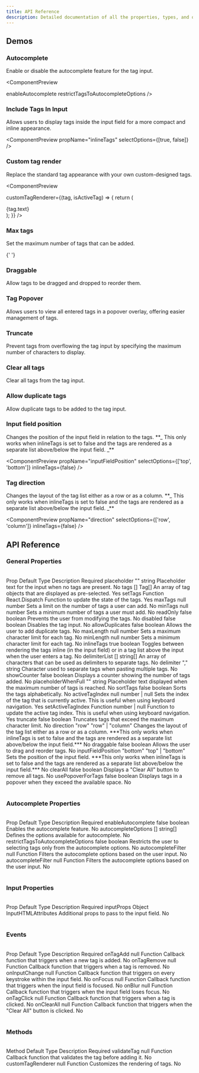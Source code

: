 ```yaml
---
title: API Reference
description: Detailed documentation of all the properties, types, and options available in the Emblor tag input component.
---
```


## Demos

<h3 className="font-heading mt-8 scroll-m-20 text-lg font-semibold tracking-tight">Autocomplete</h3>
<p className="leading-7 [&amp;:not(:first-child)]:mt-4 text-normal">
  Enable or disable the autocomplete feature for the tag input.
</p>

<ComponentPreview

enableAutocomplete
restrictTagsToAutocompleteOptions
/>

<h3 className="font-heading mt-8 scroll-m-20 text-lg font-semibold tracking-tight">Include Tags In Input</h3>
<p className="leading-7 [&amp;:not(:first-child)]:mt-4 text-normal">
  Allows users to display tags inside the input field for a more compact and inline appearance.
</p>

<ComponentPreview propName="inlineTags" selectOptions={[true, false]} />

<h3 className="font-heading mt-8 scroll-m-20 text-lg font-semibold tracking-tight">Custom tag render</h3>
<p className="leading-7 [&amp;:not(:first-child)]:mt-4 text-normal">
  Replace the standard tag appearance with your own custom-designed tags.
</p>

<ComponentPreview

customTagRenderer={(tag, isActiveTag) => {
return (

<div
  key={tag.id}
  className={`px-2 py-1 bg-red-500 rounded-full
        ${isActiveTag ? 'ring-ring ring-offset-2 ring-2 ring-offset-background' : ''}`}
>
  <span className="text-white text-sm mr-1">{tag.text}</span>
</div>
); }} />

<h3 className="font-heading mt-8 scroll-m-20 text-lg font-semibold tracking-tight">Max tags</h3>
<p className="leading-7 [&amp;:not(:first-child)]:mt-4 text-normal">
  Set the maximum number of tags that can be added.
</p>

<ComponentPreview maxTags={5} showCount />

{' '}

<h3 className="font-heading mt-8 scroll-m-20 text-lg font-semibold tracking-tight">Draggable</h3>
<p className="leading-7 [&amp;:not(:first-child)]:mt-4 text-normal">
  Allow tags to be dragged and dropped to reorder them.
</p>

<ComponentPreview draggable />

<h3 className="font-heading mt-8 scroll-m-20 text-lg font-semibold tracking-tight">Tag Popover</h3>
<p className="leading-7 [&amp;:not(:first-child)]:mt-4 text-normal">
  Allows users to view all entered tags in a popover overlay, offering easier management of tags.
</p>

<ComponentPreview usePopoverForTags />

<h3 className="font-heading mt-8 scroll-m-20 text-lg font-semibold tracking-tight">Truncate</h3>
<p className="leading-7 [&amp;:not(:first-child)]:mt-4 text-normal">
  Prevent tags from overflowing the tag input by specifying the maximum number of characters to display.
</p>

<ComponentPreview truncate={4} />

<h3 className="font-heading mt-8 scroll-m-20 text-lg font-semibold tracking-tight">Clear all tags</h3>
<p className="leading-7 [&amp;:not(:first-child)]:mt-4 text-normal">Clear all tags from the tag input.</p>

<ComponentPreview clearAll />

<h3 className="font-heading mt-8 scroll-m-20 text-lg font-semibold tracking-tight">Allow duplicate tags</h3>
<p className="leading-7 [&amp;:not(:first-child)]:mt-4 text-normal">
  Allow duplicate tags to be added to the tag input.
</p>

<ComponentPreview allowDuplicates />

<h3 className="font-heading mt-8 scroll-m-20 text-lg font-semibold tracking-tight">Input field position</h3>
<p className="leading-7 [&amp;:not(:first-child)]:mt-4 text-normal">
  Changes the position of the input field in relation to the tags. **_ This only works when inlineTags is set to false
  and the tags are rendered as a separate list above/below the input field. _**
</p>

<ComponentPreview propName="inputFieldPosition" selectOptions={['top', 'bottom']} inlineTags={false} />

<h3 className="font-heading mt-8 scroll-m-20 text-lg font-semibold tracking-tight">Tag direction</h3>
<p className="leading-7 [&amp;:not(:first-child)]:mt-4 text-normal">
  Changes the layout of the tag list either as a row or as a column. **_ This only works when inlineTags is set to false
  and the tags are rendered as a separate list above/below the input field. _**
</p>

<ComponentPreview propName="direction" selectOptions={['row', 'column']} inlineTags={false} />

## API Reference

### General Properties

<br />

<Table>
  <TableHeader>
    <TableRow>
      <TableHead className="w-[150px] border-r">Prop</TableHead>
      <TableHead className="w-[100px] border-r">Default</TableHead>
      <TableHead className="w-[200px] border-r">Type</TableHead>
      <TableHead className="border-r">Description</TableHead>
      <TableHead>Required</TableHead>
    </TableRow>
  </TableHeader>
  <TableBody>
    <TableRow>
      <TableCell className="border-r">placeholder</TableCell>
      <TableCell className="border-r">""</TableCell>
      <TableCell className="border-r">string</TableCell>
      <TableCell className="border-r">Placeholder text for the input when no tags are present.</TableCell>
      <TableCell>No</TableCell>
    </TableRow>
    <TableRow>
      <TableCell className="border-r">tags</TableCell>
      <TableCell className="border-r">[]</TableCell>
      <TableCell className="border-r">Tag[]</TableCell>
      <TableCell className="border-r">An array of tag objects that are displayed as pre-selected.</TableCell>
      <TableCell>Yes</TableCell>
    </TableRow>
    <TableRow>
      <TableCell className="border-r">setTags</TableCell>
      <TableCell className="border-r">Function</TableCell>
      <TableCell className="border-r">React.Dispatch</TableCell>
      <TableCell className="border-r">Function to update the state of the tags.</TableCell>
      <TableCell>Yes</TableCell>
    </TableRow>
    <TableRow>
      <TableCell className="border-r">maxTags</TableCell>
      <TableCell className="border-r">null</TableCell>
      <TableCell className="border-r">number</TableCell>
      <TableCell className="border-r">Sets a limit on the number of tags a user can add.</TableCell>
      <TableCell>No</TableCell>
    </TableRow>
    <TableRow>
      <TableCell className="border-r">minTags</TableCell>
      <TableCell className="border-r">null</TableCell>
      <TableCell className="border-r">number</TableCell>
      <TableCell className="border-r">Sets a minimum number of tags a user must add.</TableCell>
      <TableCell>No</TableCell>
    </TableRow>
    <TableRow>
      <TableCell className="border-r">readOnly</TableCell>
      <TableCell className="border-r">false</TableCell>
      <TableCell className="border-r">boolean</TableCell>
      <TableCell className="border-r">Prevents the user from modifying the tags.</TableCell>
      <TableCell>No</TableCell>
    </TableRow>
    <TableRow>
      <TableCell className="border-r">disabled</TableCell>
      <TableCell className="border-r">false</TableCell>
      <TableCell className="border-r">boolean</TableCell>
      <TableCell className="border-r">Disables the tag input.</TableCell>
      <TableCell>No</TableCell>
    </TableRow>
    <TableRow>
      <TableCell className="border-r">allowDuplicates</TableCell>
      <TableCell className="border-r">false</TableCell>
      <TableCell className="border-r">boolean</TableCell>
      <TableCell className="border-r">Allows the user to add duplicate tags.</TableCell>
      <TableCell>No</TableCell>
    </TableRow>
    <TableRow>
      <TableCell className="border-r">maxLength</TableCell>
      <TableCell className="border-r">null</TableCell>
      <TableCell className="border-r">number</TableCell>
      <TableCell className="border-r">Sets a maximum character limit for each tag.</TableCell>
      <TableCell>No</TableCell>
    </TableRow>
    <TableRow>
      <TableCell className="border-r">minLength</TableCell>
      <TableCell className="border-r">null</TableCell>
      <TableCell className="border-r">number</TableCell>
      <TableCell className="border-r">Sets a minimum character limit for each tag.</TableCell>
      <TableCell>No</TableCell>
    </TableRow>
    <TableRow>
      <TableCell className="border-r">inlineTags</TableCell>
      <TableCell className="border-r">true</TableCell>
      <TableCell className="border-r">boolean</TableCell>
      <TableCell className="border-r">
        Toggles between rendering the tags inline (in the input field) or in a tag list above the input when the user
        enters a tag.
      </TableCell>
      <TableCell>No</TableCell>
    </TableRow>
    <TableRow>
      <TableCell className="border-r">delimiterList</TableCell>
      <TableCell className="border-r">[]</TableCell>
      <TableCell className="border-r">string[]</TableCell>
      <TableCell className="border-r">
        An array of characters that can be used as delimiters to separate tags.
      </TableCell>
      <TableCell>No</TableCell>
    </TableRow>
    <TableRow>
      <TableCell className="border-r">delimiter</TableCell>
      <TableCell className="border-r">","</TableCell>
      <TableCell className="border-r">string</TableCell>
      <TableCell className="border-r">Character used to separate tags when pasting multiple tags.</TableCell>
      <TableCell>No</TableCell>
    </TableRow>
    <TableRow>
      <TableCell className="border-r">showCounter</TableCell>
      <TableCell className="border-r">false</TableCell>
      <TableCell className="border-r">boolean</TableCell>
      <TableCell className="border-r">Displays a counter showing the number of tags added.</TableCell>
      <TableCell>No</TableCell>
    </TableRow>
    <TableRow>
      <TableCell className="border-r">placeholderWhenFull</TableCell>
      <TableCell className="border-r">""</TableCell>
      <TableCell className="border-r">string</TableCell>
      <TableCell className="border-r">Placeholder text displayed when the maximum number of tags is reached.</TableCell>
      <TableCell>No</TableCell>
    </TableRow>
    <TableRow>
      <TableCell className="border-r">sortTags</TableCell>
      <TableCell className="border-r">false</TableCell>
      <TableCell className="border-r">boolean</TableCell>
      <TableCell className="border-r">Sorts the tags alphabetically.</TableCell>
      <TableCell>No</TableCell>
    </TableRow>
    <TableRow>
      <TableCell className="border-r">activeTagIndex</TableCell>
      <TableCell className="border-r">null</TableCell>
      <TableCell className="border-r">number | null</TableCell>
      <TableCell className="border-r">
        Sets the index of the tag that is currently active. This is useful when using keyboard navigation.
      </TableCell>
      <TableCell>Yes</TableCell>
    </TableRow>
    <TableRow>
      <TableCell className="border-r">setActiveTagIndex</TableCell>
      <TableCell className="border-r">Function</TableCell>
      <TableCell className="border-r">number | null</TableCell>
      <TableCell className="border-r">
        Function to update the active tag index. This is useful when using keyboard navigation.
      </TableCell>
      <TableCell>Yes</TableCell>
    </TableRow>
    <TableRow>
      <TableCell className="border-r">truncate</TableCell>
      <TableCell className="border-r">false</TableCell>
      <TableCell className="border-r">boolean</TableCell>
      <TableCell className="border-r">Truncates tags that exceed the maximum character limit.</TableCell>
      <TableCell>No</TableCell>
    </TableRow>
    <TableRow>
      <TableCell className="border-r">direction</TableCell>
      <TableCell className="border-r">"row"</TableCell>
      <TableCell className="border-r">"row" | "column"</TableCell>
      <TableCell className="border-r">
        Changes the layout of the tag list either as a row or as a column. ***This only works when inlineTags is set to
        false and the tags are rendered as a separate list above/below the input field.***
      </TableCell>
      <TableCell>No</TableCell>
    </TableRow>
    <TableRow>
      <TableCell className="border-r">draggable</TableCell>
      <TableCell className="border-r">false</TableCell>
      <TableCell className="border-r">boolean</TableCell>
      <TableCell className="border-r">Allows the user to drag and reorder tags.</TableCell>
      <TableCell>No</TableCell>
    </TableRow>
    <TableRow>
      <TableCell className="border-r">inputFieldPosition</TableCell>
      <TableCell className="border-r">"bottom"</TableCell>
      <TableCell className="border-r">"top" | "bottom"</TableCell>
      <TableCell className="border-r">
        Sets the position of the input field. ***This only works when inlineTags is set to false and the tags are
        rendered as a separate list above/below the input field.***
      </TableCell>
      <TableCell>No</TableCell>
    </TableRow>
    <TableRow>
      <TableCell className="border-r">clearAll</TableCell>
      <TableCell className="border-r">false</TableCell>
      <TableCell className="border-r">boolean</TableCell>
      <TableCell className="border-r">Displays a "Clear All" button to remove all tags.</TableCell>
      <TableCell>No</TableCell>
    </TableRow>
    <TableRow>
      <TableCell className="border-r">usePopoverForTags</TableCell>
      <TableCell className="border-r">false</TableCell>
      <TableCell className="border-r">boolean</TableCell>
      <TableCell className="border-r">Displays tags in a popover when they exceed the available space.</TableCell>
      <TableCell>No</TableCell>
    </TableRow>
  </TableBody>
</Table>

### Autocomplete Properties

<br />

<Table>
  <TableHeader>
    <TableRow>
      <TableHead className="w-[150px] border-r">Prop</TableHead>
      <TableHead className="w-[100px] border-r">Default</TableHead>
      <TableHead className="w-[200px] border-r">Type</TableHead>
      <TableHead className="border-r">Description</TableHead>
      <TableHead>Required</TableHead>
    </TableRow>
  </TableHeader>
  <TableBody>
    <TableRow>
      <TableCell className="border-r">enableAutocomplete</TableCell>
      <TableCell className="border-r">false</TableCell>
      <TableCell className="border-r">boolean</TableCell>
      <TableCell className="border-r">Enables the autocomplete feature.</TableCell>
      <TableCell>No</TableCell>
    </TableRow>
    <TableRow>
      <TableCell className="border-r">autocompleteOptions</TableCell>
      <TableCell className="border-r">[]</TableCell>
      <TableCell className="border-r">string[]</TableCell>
      <TableCell className="border-r">Defines the options available for autocomplete.</TableCell>
      <TableCell>No</TableCell>
    </TableRow>
    <TableRow>
      <TableCell className="border-r">restrictTagsToAutocompleteOptions</TableCell>
      <TableCell className="border-r">false</TableCell>
      <TableCell className="border-r">boolean</TableCell>
      <TableCell className="border-r">
        Restricts the user to selecting tags only from the autocomplete options.
      </TableCell>
      <TableCell>No</TableCell>
    </TableRow>
    <TableRow>
      <TableCell className="border-r">autocompleteFilter</TableCell>
      <TableCell className="border-r">null</TableCell>
      <TableCell className="border-r">Function</TableCell>
      <TableCell className="border-r">Filters the autocomplete options based on the user input.</TableCell>
      <TableCell>No</TableCell>
    </TableRow>
    <TableRow>
      <TableCell className="border-r">autocompleteFilter</TableCell>
      <TableCell className="border-r">null</TableCell>
      <TableCell className="border-r">Function</TableCell>
      <TableCell className="border-r">Filters the autocomplete options based on the user input.</TableCell>
      <TableCell>No</TableCell>
    </TableRow>
  </TableBody>
</Table>

### Input Properties

<br />

<Table>
  <TableHeader>
    <TableRow>
      <TableHead className="w-[150px] border-r">Prop</TableHead>
      <TableHead className="w-[100px] border-r">Default</TableHead>
      <TableHead className="border-r">Type</TableHead>
      <TableHead className="border-r">Description</TableHead>
      <TableHead>Required</TableHead>
    </TableRow>
  </TableHeader>
  <TableBody>
    <TableRow className="h-[100px]">
      <TableCell className="border-r">inputProps</TableCell>
      <TableCell className="border-r">Object</TableCell>
      <TableCell className="border-r">InputHTMLAttributes</TableCell>
      <TableCell className="border-r">Additional props to pass to the input field.</TableCell>
      <TableCell>No</TableCell>
    </TableRow>
  </TableBody>
</Table>

### Events

<br />

<Table>
  <TableHeader>
    <TableRow>
      <TableHead className="w-[150px] border-r">Prop</TableHead>
      <TableHead className="w-[100px] border-r">Default</TableHead>
      <TableHead className="w-[200px] border-r">Type</TableHead>
      <TableHead className="border-r">Description</TableHead>
      <TableHead>Required</TableHead>
    </TableRow>
  </TableHeader>
  <TableBody>
    <TableRow>
      <TableCell className="border-r">onTagAdd</TableCell>
      <TableCell className="border-r">null</TableCell>
      <TableCell className="border-r">Function</TableCell>
      <TableCell className="border-r">Callback function that triggers when a new tag is added.</TableCell>
      <TableCell>No</TableCell>
    </TableRow>
    <TableRow>
      <TableCell className="border-r">onTagRemove</TableCell>
      <TableCell className="border-r">null</TableCell>
      <TableCell className="border-r">Function</TableCell>
      <TableCell className="border-r">Callback function that triggers when a tag is removed.</TableCell>
      <TableCell>No</TableCell>
    </TableRow>
    <TableRow>
      <TableCell className="border-r">onInputChange</TableCell>
      <TableCell className="border-r">null</TableCell>
      <TableCell className="border-r">Function</TableCell>
      <TableCell className="border-r">
        Callback function that triggers on every keystroke within the input field.
      </TableCell>
      <TableCell>No</TableCell>
    </TableRow>
    <TableRow>
      <TableCell className="border-r">onFocus</TableCell>
      <TableCell className="border-r">null</TableCell>
      <TableCell className="border-r">Function</TableCell>
      <TableCell className="border-r">Callback function that triggers when the input field is focused.</TableCell>
      <TableCell>No</TableCell>
    </TableRow>
    <TableRow>
      <TableCell className="border-r">onBlur</TableCell>
      <TableCell className="border-r">null</TableCell>
      <TableCell className="border-r">Function</TableCell>
      <TableCell className="border-r">Callback function that triggers when the input field loses focus.</TableCell>
      <TableCell>No</TableCell>
    </TableRow>
    <TableRow>
      <TableCell className="border-r">onTagClick</TableCell>
      <TableCell className="border-r">null</TableCell>
      <TableCell className="border-r">Function</TableCell>
      <TableCell className="border-r">Callback function that triggers when a tag is clicked.</TableCell>
      <TableCell>No</TableCell>
    </TableRow>
    <TableRow>
      <TableCell className="border-r">onClearAll</TableCell>
      <TableCell className="border-r">null</TableCell>
      <TableCell className="border-r">Function</TableCell>
      <TableCell className="border-r">
        Callback function that triggers when the "Clear All" button is clicked.
      </TableCell>
      <TableCell>No</TableCell>
    </TableRow>
  </TableBody>
</Table>

### Methods

<br />

<Table>
  <TableHeader>
    <TableRow>
      <TableHead className="w-[150px] border-r">Method</TableHead>
      <TableHead className="w-[100px] border-r">Default</TableHead>
      <TableHead className="w-[200px] border-r">Type</TableHead>
      <TableHead className="border-r">Description</TableHead>
      <TableHead>Required</TableHead>
    </TableRow>
  </TableHeader>
  <TableBody>
    <TableRow>
      <TableCell className="border-r">validateTag</TableCell>
      <TableCell className="border-r">null</TableCell>
      <TableCell className="border-r">Function</TableCell>
      <TableCell className="border-r">Callback function that validates the tag before adding it.</TableCell>
      <TableCell>No</TableCell>
    </TableRow>
    <TableRow>
      <TableCell className="border-r">customTagRenderer</TableCell>
      <TableCell className="border-r">null</TableCell>
      <TableCell className="border-r">Function</TableCell>
      <TableCell className="border-r">Customizes the rendering of tags.</TableCell>
      <TableCell>No</TableCell>
    </TableRow>
  </TableBody>
</Table>
